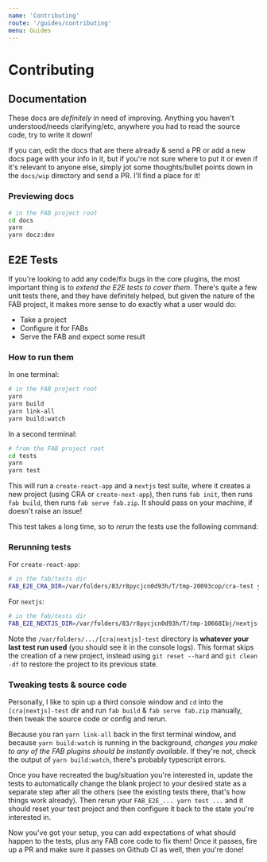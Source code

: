```yaml
---
name: 'Contributing'
route: '/guides/contributing'
menu: Guides
---
```


# Contributing

## Documentation

These docs are _definitely_ in need of improving. Anything you haven't understood/needs clarifying/etc, anywhere you had to read the source code, try to write it down!

If you can, edit the docs that are there already & send a PR or add a new docs page with your info in it, but if you're not sure where to put it or even if it's relevant to anyone else, simply jot some thoughts/bullet points down in the `docs/wip` directory and send a PR. I'll find a place for it!

### Previewing docs

```sh
# in the FAB project root
cd docs
yarn
yarn docz:dev
```

## E2E Tests

If you're looking to add any code/fix bugs in the core plugins, the most important thing is to _extend the E2E tests to cover them_. There's quite a few unit tests there, and they have definitely helped, but given the nature of the FAB project, it makes more sense to do exactly what a user would do:

* Take a project
* Configure it for FABs
* Serve the FAB and expect some result

### How to run them

In one terminal:

```sh
# in the FAB project root
yarn
yarn build
yarn link-all
yarn build:watch
```

In a second terminal:

```sh
# from the FAB project root
cd tests
yarn
yarn test
```

This will run a `create-react-app` and a `nextjs` test suite, where it creates a new project (using CRA or `create-next-app`), then runs `fab init`, then runs `fab build`, then runs `fab serve fab.zip`. It should pass on your machine, if doesn't raise an issue!

This test takes a long time, so to _rerun_ the tests use the following command:

### Rerunning tests

For `create-react-app`:

```sh
# in the fab/tests dir
FAB_E2E_CRA_DIR=/var/folders/83/r8pycjcn0d93h/T/tmp-20093cop/cra-test yarn test create-react-app
```

For `nextjs`:

```sh
# in the fab/tests dir
FAB_E2E_NEXTJS_DIR=/var/folders/83/r8pycjcn0d93h/T/tmp-10668Ibj/nextjs-test yarn test nextjs
```

Note the `/var/folders/.../[cra|nextjs]-test` directory is **whatever your last test run used** (you should see it in the console logs). This format skips the creation of a new project, instead using `git reset --hard` and `git clean -df` to restore the project to its previous state.

### Tweaking tests & source code

Personally, I like to spin up a third console window and `cd` into the `[cra|nextjs]-test` dir and run `fab build` & `fab serve fab.zip` manually, then tweak the source code or config and rerun.

Because you ran `yarn link-all` back in the first terminal window, and because `yarn build:watch` is running in the background, _changes you make to any of the FAB plugins should be instantly available_. If they're not, check the output of `yarn build:watch`, there's probably typescript errors.

Once you have recreated the bug/situation you're interested in, update the tests to automatically change the blank project to your desired state as a separate step after all the others (see the existing tests there, that's how things work already). Then rerun your `FAB_E2E_... yarn test ...` and it should reset your test project and then configure it back to the state you're interested in.

Now you've got your setup, you can add expectations of what should happen to the tests, plus any FAB core code to fix them! Once it passes, fire up a PR and make sure it passes on Github CI as well, then you're done!
